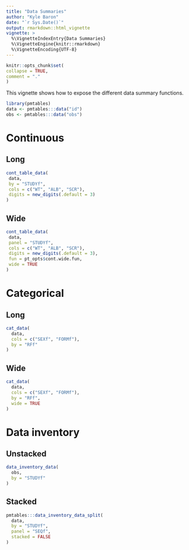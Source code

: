 ```yaml
---
title: "Data Summaries"
author: "Kyle Baron"
date: "`r Sys.Date()`"
output: rmarkdown::html_vignette
vignette: >
  %\VignetteIndexEntry{Data Summaries}
  %\VignetteEngine{knitr::rmarkdown}
  %\VignetteEncoding{UTF-8}
---
```

  
```r
knitr::opts_chunk$set(
collapse = TRUE,
comment = "."
)
```


This vignette shows how to expose the different data summary functions.


```r
library(pmtables)
data <- pmtables:::data("id")
obs <- pmtables:::data("obs")
```


# Continuous

## Long

```r
cont_table_data(
 data, 
 by = "STUDYf",
 cols = c("WT", "ALB", "SCR"), 
 digits = new_digits(.default = 3)
)
```


## Wide

```r
cont_table_data(
 data, 
 panel = "STUDYf",
 cols = c("WT", "ALB", "SCR"), 
 digits = new_digits(.default = 3), 
 fun = pt_opts$cont.wide.fun,
 wide = TRUE
)
```

# Categorical

## Long

```r
cat_data(
  data, 
  cols = c("SEXf", "FORMf"), 
  by = "RFf"
)
```


## Wide

```r
cat_data(
  data, 
  cols = c("SEXf", "FORMf"), 
  by = "RFf", 
  wide = TRUE
)
```


# Data inventory

## Unstacked

```r
data_inventory_data(
  obs, 
  by = "STUDYf"
)
```

## Stacked

```r
pmtables:::data_inventory_data_split(
  data,
  by = "STUDYf", 
  panel = "SEQf",
  stacked = FALSE
)
```

